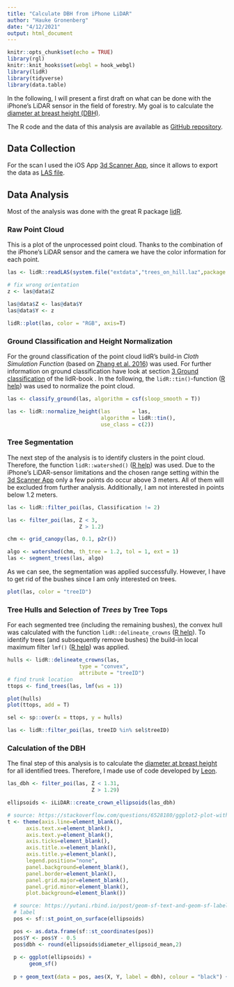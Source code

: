 ```yaml
---
title: "Calculate DBH from iPhone LiDAR"
author: "Hauke Gronenberg"
date: "4/12/2021"
output: html_document
---
```


```r
knitr::opts_chunk$set(echo = TRUE)
library(rgl)
knitr::knit_hooks$set(webgl = hook_webgl)
library(lidR)
library(tidyverse)
library(data.table)
```

In the following, I will present a first draft on what can be done with the iPhone's 
LiDAR sensor in the field of forestry. My goal is to calculate the 
[diameter at breast height (DBH)](https://en.wikipedia.org/wiki/Diameter_at_breast_height).

The R code and the data of this analysis are available as 
[GitHub repository](https://github.com/haukegron/iLiDAR).

## Data Collection

For the scan I used the iOS App 
[3d Scanner App](https://apps.apple.com/us/app/3d-scanner-app/id1419913995), 
since it allows to export the data as [LAS file](https://en.wikipedia.org/wiki/LAS_file_format).

## Data Analysis

Most of the analysis was done with the great R package [lidR](https://github.com/Jean-Romain/lidR).

### Raw Point Cloud

This is a plot of the unprocessed point cloud. Thanks to the combination of the
iPhone's LiDAR sensor and the camera we have the color information for each point.

```r
las <- lidR::readLAS(system.file("extdata","trees_on_hill.laz",package = "iLiDAR"))

# fix wrong orientation
z <- las@data$Z

las@data$Z <- las@data$Y
las@data$Y <- z
```

```r
lidR::plot(las, color = "RGB", axis=T)
```

### Ground Classification and Height Normalization

For the ground classification of the point cloud lidR's build-in 
*Cloth Simulation Function* (based on 
[Zhang et al. 2016](https://www.mdpi.com/2072-4292/8/6/501/htm)) was used. 
For further information on ground classification have look at section 
[3 Ground classification](https://jean-romain.github.io/lidRbook/gnd.html) 
of the lidR-book .
In the following, the `lidR::tin()`-function ([R help](https://rdrr.io/cran/lidR/man/tin.html)) 
was used to normalize the point cloud.

```r
las <- classify_ground(las, algorithm = csf(sloop_smooth = T))

las <- lidR::normalize_height(las       = las,
                              algorithm = lidR::tin(),
                              use_class = c(2))
```

### Tree Segmentation

The next step of the analysis is to identify clusters in the point cloud.
Therefore, the function `lidR::watershed()` 
([R help](https://rdrr.io/cran/lidR/man/watershed.html)) was used.
Due to the iPhone's LiDAR-sensor limitations and the chosen range setting within
the [3d Scanner App](https://apps.apple.com/us/app/3d-scanner-app/id1419913995) 
only a few points do occur above 3 meters. All of them will be excluded from 
further analysis.
Additionally, I am not interested in points below 1.2 meters.

```r
las <- lidR::filter_poi(las, Classification != 2)

las <- filter_poi(las, Z < 3,
                       Z > 1.2)

chm <- grid_canopy(las, 0.1, p2r())

algo <- watershed(chm, th_tree = 1.2, tol = 1, ext = 1)
las <- segment_trees(las, algo)

```

As we can see, the segmentation was applied successfully.
However, I have to get rid of the bushes since I am only interested on trees.

```r
plot(las, color = "treeID")
```

### Tree Hulls and Selection of *Trees* by Tree Tops

For each segmented tree (including the remaining bushes), the convex hull was calculated with the function `lidR::delineate_crowns` ([R help](https://rdrr.io/cran/lidR/man/delineate_crowns.html)).
To identify trees (and subsequently remove bushes) the build-in local maximum filter `lmf()` ([R help](https://rdrr.io/cran/lidR/man/lmf.html)) was applied.


```r
hulls <- lidR::delineate_crowns(las,
                       type = "convex",
                       attribute = "treeID")
# find trunk location
ttops <- find_trees(las, lmf(ws = 1))
```

```r
plot(hulls)
plot(ttops, add = T)
```

```r
sel <- sp::over(x = ttops, y = hulls)

las <- lidR::filter_poi(las, treeID %in% sel$treeID)
```

### Calculation of the DBH

The final step of this analysis is to calculate the [diameter at breast height](https://en.wikipedia.org/wiki/Diameter_at_breast_height) for all identified trees.
Therefore, I made use of code developed by [Leon](https://github.com/Lenostatos).

```r
las_dbh <- filter_poi(las, Z < 1.31,
                           Z > 1.29)

ellipsoids <- iLiDAR::create_crown_ellipsoids(las_dbh)
```

```r

# source: https://stackoverflow.com/questions/6528180/ggplot2-plot-without-axes-legends-etc
t <- theme(axis.line=element_blank(),
      axis.text.x=element_blank(),
      axis.text.y=element_blank(),
      axis.ticks=element_blank(),
      axis.title.x=element_blank(),
      axis.title.y=element_blank(),
      legend.position="none",
      panel.background=element_blank(),
      panel.border=element_blank(),
      panel.grid.major=element_blank(),
      panel.grid.minor=element_blank(),
      plot.background=element_blank())

  # source: https://yutani.rbind.io/post/geom-sf-text-and-geom-sf-label-are-coming/
  # label
  pos <- sf::st_point_on_surface(ellipsoids)

  pos <- as.data.frame(sf::st_coordinates(pos))
  pos$Y <- pos$Y - 0.5
  pos$dbh <- round(ellipsoids$diameter_ellipsoid_mean,2)
  
  p <- ggplot(ellipsoids) +
       geom_sf()
  
  p + geom_text(data = pos, aes(X, Y, label = dbh), colour = "black") +t
  
```
